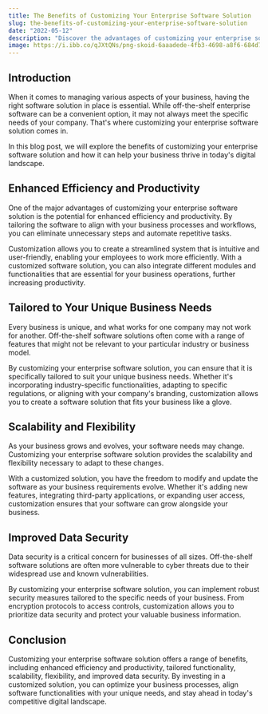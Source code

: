 ```yaml
---
title: The Benefits of Customizing Your Enterprise Software Solution
slug: the-benefits-of-customizing-your-enterprise-software-solution
date: "2022-05-12"
description: "Discover the advantages of customizing your enterprise software solution to meet the unique needs of your business."
image: https://i.ibb.co/qJXtQNs/png-skoid-6aaadede-4fb3-4698-a8f6-684d7786b067-sktid-a48cca56-e6da-484e-a814-9c849652bcb3-skt-2023-0.png
---
```

## Introduction

When it comes to managing various aspects of your business, having the right software solution in place is essential. While off-the-shelf enterprise software can be a convenient option, it may not always meet the specific needs of your company. That's where customizing your enterprise software solution comes in.

In this blog post, we will explore the benefits of customizing your enterprise software solution and how it can help your business thrive in today's digital landscape.

## Enhanced Efficiency and Productivity

One of the major advantages of customizing your enterprise software solution is the potential for enhanced efficiency and productivity. By tailoring the software to align with your business processes and workflows, you can eliminate unnecessary steps and automate repetitive tasks.

Customization allows you to create a streamlined system that is intuitive and user-friendly, enabling your employees to work more efficiently. With a customized software solution, you can also integrate different modules and functionalities that are essential for your business operations, further increasing productivity.

## Tailored to Your Unique Business Needs

Every business is unique, and what works for one company may not work for another. Off-the-shelf software solutions often come with a range of features that might not be relevant to your particular industry or business model.

By customizing your enterprise software solution, you can ensure that it is specifically tailored to suit your unique business needs. Whether it's incorporating industry-specific functionalities, adapting to specific regulations, or aligning with your company's branding, customization allows you to create a software solution that fits your business like a glove.

## Scalability and Flexibility

As your business grows and evolves, your software needs may change. Customizing your enterprise software solution provides the scalability and flexibility necessary to adapt to these changes.

With a customized solution, you have the freedom to modify and update the software as your business requirements evolve. Whether it's adding new features, integrating third-party applications, or expanding user access, customization ensures that your software can grow alongside your business.

## Improved Data Security

Data security is a critical concern for businesses of all sizes. Off-the-shelf software solutions are often more vulnerable to cyber threats due to their widespread use and known vulnerabilities.

By customizing your enterprise software solution, you can implement robust security measures tailored to the specific needs of your business. From encryption protocols to access controls, customization allows you to prioritize data security and protect your valuable business information.

## Conclusion

Customizing your enterprise software solution offers a range of benefits, including enhanced efficiency and productivity, tailored functionality, scalability, flexibility, and improved data security. By investing in a customized solution, you can optimize your business processes, align software functionalities with your unique needs, and stay ahead in today's competitive digital landscape.